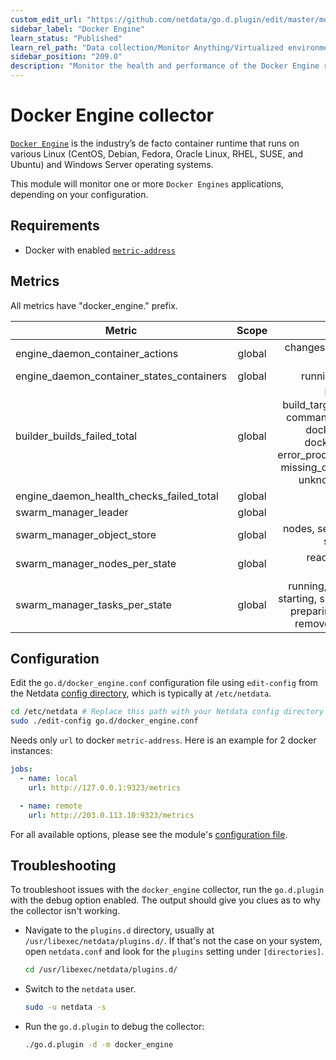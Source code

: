 ```yaml
---
custom_edit_url: "https://github.com/netdata/go.d.plugin/edit/master/modules/docker_engine/README.md"
sidebar_label: "Docker Engine"
learn_status: "Published"
learn_rel_path: "Data collection/Monitor Anything/Virtualized environments"
sidebar_position: "209.0"
description: "Monitor the health and performance of the Docker Engine runtime with zero configuration, per-second metric granularity, and interactive visualizations."
---
```



# Docker Engine collector

[`Docker Engine`](https://docs.docker.com/engine/) is the industry’s de facto container runtime that runs on various
Linux (CentOS, Debian, Fedora, Oracle Linux, RHEL, SUSE, and Ubuntu) and Windows Server operating systems.

This module will monitor one or more `Docker Engines` applications, depending on your configuration.

## Requirements

- Docker with enabled [`metric-address`](https://docs.docker.com/config/thirdparty/prometheus/)

## Metrics

All metrics have "docker_engine." prefix.

| Metric                                    | Scope  |                                                                                                         Dimensions                                                                                                          |   Units    |
|-------------------------------------------|:------:|:---------------------------------------------------------------------------------------------------------------------------------------------------------------------------------------------------------------------------:|:----------:|
| engine_daemon_container_actions           | global |                                                                                           changes, commit, create, delete, start                                                                                            | actions/s  |
| engine_daemon_container_states_containers | global |                                                                                                  running, paused, stopped                                                                                                   | containers |
| builder_builds_failed_total               | global | build_canceled, build_target_not_reachable_error, command_not_supported_error, dockerfile_empty_error, dockerfile_syntax_error, error_processing_commands_error, missing_onbuild_arguments_error, unknown_instruction_error |  fails/s   |
| engine_daemon_health_checks_failed_total  | global |                                                                                                            fails                                                                                                            |  events/s  |
| swarm_manager_leader                      | global |                                                                                                          is_leader                                                                                                          |    bool    |
| swarm_manager_object_store                | global |                                                                                     nodes, services, tasks, networks, secrets, configs                                                                                      |  objects   |
| swarm_manager_nodes_per_state             | global |                                                                                             ready, down, unknown, disconnected                                                                                              |   nodes    |
| swarm_manager_tasks_per_state             | global |                                                running, failed, ready, rejected, starting, shutdown, new, orphaned, preparing, pending, complete, remove, accepted, assigned                                                |   tasks    |

## Configuration

Edit the `go.d/docker_engine.conf` configuration file using `edit-config` from the
Netdata [config directory](https://learn.netdata.cloud/docs/configure/nodes), which is typically at `/etc/netdata`.

```bash
cd /etc/netdata # Replace this path with your Netdata config directory
sudo ./edit-config go.d/docker_engine.conf
```

Needs only `url` to docker `metric-address`. Here is an example for 2 docker instances:

```yaml
jobs:
  - name: local
    url: http://127.0.0.1:9323/metrics

  - name: remote
    url: http://203.0.113.10:9323/metrics
```

For all available options, please see the
module's [configuration file](https://github.com/netdata/go.d.plugin/blob/master/config/go.d/docker_engine.conf).

## Troubleshooting

To troubleshoot issues with the `docker_engine` collector, run the `go.d.plugin` with the debug option enabled. The
output should give you clues as to why the collector isn't working.

- Navigate to the `plugins.d` directory, usually at `/usr/libexec/netdata/plugins.d/`. If that's not the case on
  your system, open `netdata.conf` and look for the `plugins` setting under `[directories]`.

  ```bash
  cd /usr/libexec/netdata/plugins.d/
  ```

- Switch to the `netdata` user.

  ```bash
  sudo -u netdata -s
  ```

- Run the `go.d.plugin` to debug the collector:

  ```bash
  ./go.d.plugin -d -m docker_engine
  ```

